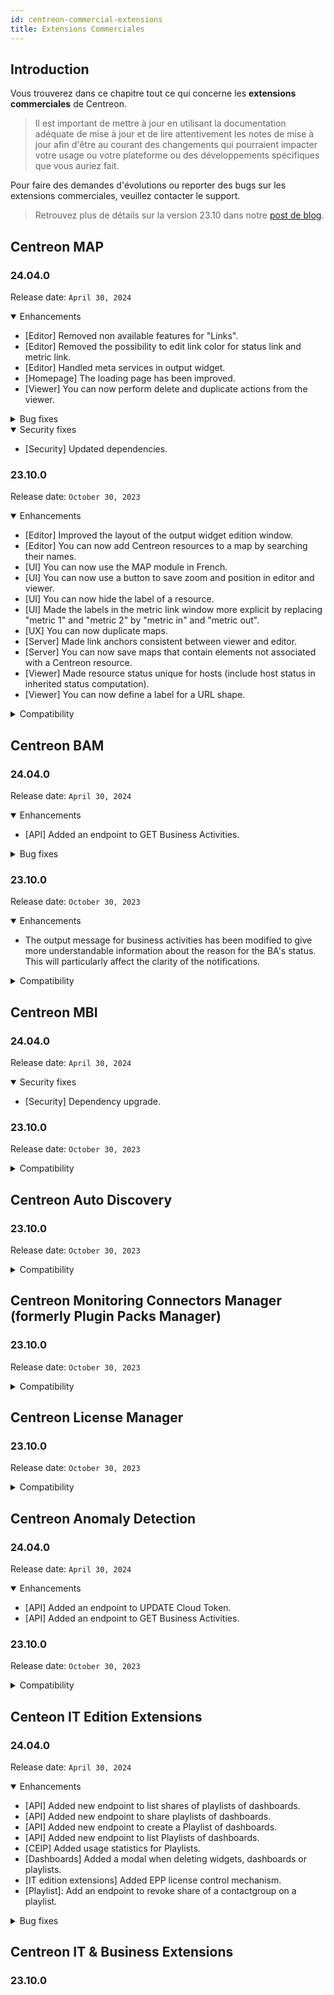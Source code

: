 ```yaml
---
id: centreon-commercial-extensions
title: Extensions Commerciales
---
```



## Introduction

Vous trouverez dans ce chapitre tout ce qui concerne les **extensions commerciales** de Centreon.

> Il est important de mettre à jour en utilisant la documentation adéquate de mise à jour et de lire attentivement les
> notes de mise à jour afin d'être au courant des changements qui pourraient impacter votre usage ou votre plateforme
> ou des développements spécifiques que vous auriez fait.

Pour faire des demandes d'évolutions ou reporter des bugs sur les extensions commerciales, veuillez contacter le support.

> Retrouvez plus de détails sur la version 23.10 dans notre [post de blog](https://www.centreon.com/fr/centreon-23-10-decouvrez-les-dernieres-nouveautes/).

<ExpandCollapseAll />

## Centreon MAP

### 24.04.0

Release date: `April 30, 2024`

<details open>
  <summary>Enhancements</summary>

- [Editor] Removed non available features for "Links".
- [Editor] Removed the possibility to edit link color for status link and metric link.
- [Editor] Handled meta services in output widget.
- [Homepage] The loading page has been improved.
- [Viewer] You can now perform delete and duplicate actions from the viewer.

</details>

<details>
  <summary>Bug fixes</summary>

- [Editor] Removed useless fill parameters.
- [Editor] Fixed issue where deleted resources were displayed.
- [Engine] Updated dependency.
- [Install] Fixed an issue where MAP failed to start when Anomaly Detection and BAM were also installed.
- [Install] Fixed MYSQL 8 failure at centreon-map-engine startup.
- [Viewer] Added "acknowledged" and "in downtime" icons on the list of host services.
- [Viewer] Inverted IN and OUT metric values, for more clarity.
- [Viewer] Fixed widgets values and resources statuses updates when compression is activated.
- [Viewer] Fixed widget values and resource status updates when compression is activated.

</details>

<details open>
  <summary>Security fixes</summary>

- [Security] Updated dependencies.

</details>

### 23.10.0

Release date: `October 30, 2023`

<details open>
  <summary>Enhancements</summary>

- [Editor] Improved the layout of the output widget edition window.
- [Editor] You can now add Centreon resources to a map by searching their names.
- [UI] You can now use the MAP module in French.
- [UI] You can now use a button to save zoom and position in editor and viewer.
- [UI] You can now hide the label of a resource.
- [UI] Made the labels in the metric link window more explicit by replacing "metric 1" and "metric 2" by "metric in" and "metric out".
- [UX] You can now duplicate maps.
- [Server] Made link anchors consistent between viewer and editor.
- [Server] You can now save maps that contain elements not associated with a Centreon resource.
- [Viewer] Made resource status unique for hosts (include host status in inherited status computation).
- [Viewer] You can now define a label for a URL shape.

</details>

<details>
  <summary>Compatibility</summary>

- Compatibility with other 23.10 components.

</details>

## Centreon BAM

### 24.04.0

Release date: `April 30, 2024`

<details open>
  <summary>Enhancements</summary>

- [API] Added an endpoint to GET Business Activities.

</details>

<details>
  <summary>Bug fixes</summary>

- Fixed an issue where it was possible to create an infinite loop when defining BA KPIs.

</details>

### 23.10.0

Release date: `October 30, 2023`

<details open>
  <summary>Enhancements</summary>

- The output message for business activities has been modified to give more understandable information about the reason for the BA's status. This will particularly affect the clarity of the notifications.

</details>

<details>
  <summary>Compatibility</summary>

- Compatibility with other 23.10 components.

</details>

## Centreon MBI

### 24.04.0

Release date: `April 30, 2024`

<details open>
  <summary>Security fixes</summary>

- [Security] Dependency upgrade.

</details>

### 23.10.0

Release date: `October 30, 2023`

<details>
  <summary>Compatibility</summary>

- Compatibility with other 23.10 components.

</details>

## Centreon Auto Discovery

### 23.10.0

Release date: `October 30, 2023`

<details>
  <summary>Compatibility</summary>

- Compatibility with other 23.10 components.

</details>

## Centreon Monitoring Connectors Manager (formerly Plugin Packs Manager)

### 23.10.0

Release date: `October 30, 2023`

<details>
  <summary>Compatibility</summary>

- Compatibility with other 23.10 components.

</details>

## Centreon License Manager

### 23.10.0

Release date: `October 30, 2023`

<details>
  <summary>Compatibility</summary>

- Compatibility with other 23.10 components.

</details>

## Centreon Anomaly Detection

### 24.04.0

Release date: `April 30, 2024`

<details open>
  <summary>Enhancements</summary>

- [API] Added an endpoint to UPDATE Cloud Token.
- [API] Added an endpoint to GET Business Activities.

</details>

### 23.10.0

Release date: `October 30, 2023`

<details>
  <summary>Compatibility</summary>

- Compatibility with other 23.10 components.

</details>

## Centeon IT Edition Extensions

### 24.04.0

Release date: `April 30, 2024`

<details open>
  <summary>Enhancements</summary>

- [API] Added new endpoint to list shares of playlists of dashboards.
- [API] Added new endpoint to share playlists of dashboards.
- [API] Added new endpoint to create a Playlist of dashboards.
- [API] Added new endpoint to list Playlists of dashboards.
- [CEIP] Added usage statistics for Playlists.
- [Dashboards] Added a modal when deleting widgets, dashboards or playlists.
- [IT edition extensions] Added EPP license control mechanism.
- [Playlist]: Add an endpoint to revoke share of a contactgroup on a playlist.

</details>

<details>
  <summary>Bug fixes</summary>

- [Dashboards] Allowed null values on dashboards and playlists.

</details>

## Centreon IT & Business Extensions

### 23.10.0

